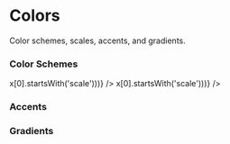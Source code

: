 

<Meta title="Design System/Colors" />

# Colors

Color schemes, scales, accents, and gradients.

### Color Schemes

<ColorPalette>
  <ColorItem
    title={'Light'}
    colors={Object.fromEntries(Object.entries(colorSchemes.light).filter(x => x[0].startsWith('scale')))}
  />
  <ColorItem
    title={'Dark'}
    colors={Object.fromEntries(Object.entries(colorSchemes.dark).filter(x => x[0].startsWith('scale')))}
  />
</ColorPalette>

### Accents

<ColorPalette>
  <ColorItem title={'Accents'} subtitle={'vars.colors.accents'} colors={colorSchemes.light.accents} />
</ColorPalette>

### Gradients

<ColorPalette>
  <ColorItem
    title={'Primary Gradient'}
    subtitle={'vars.colors.gradients.primary'}
    colors={{ primary: colorSchemes.light.gradients.primary }}
  />
</ColorPalette>

